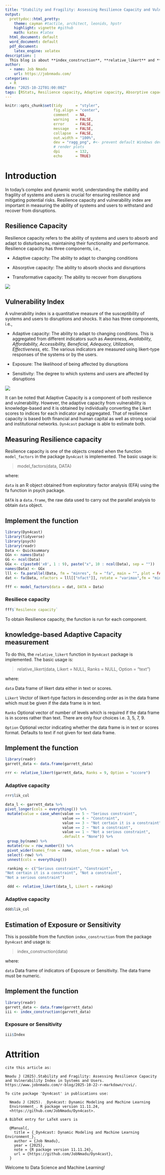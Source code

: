 ```yaml
---
title: "Stability and Fragility: Assessing Resilience Capacity and Vulnerability Index in Systems and Users"
output:
  prettydoc::html_pretty:
    theme: cayman #tactile, architect, leonids, hpstr
    highlight: vignette #github
    math: katex #latex
  html_document: default
  word_document: default
  pdf_document: 
    latex_engine: xelatex
description: |
  This blog is about **index_construction**, **relative_likert** and **model_factors** functions which are useful in measuring **Resilience capacity** and **Vulnerability index**!
author:
  - name: Job Nmadu
    url: https://jobnmadu.com/
categories:
  - R
date: "2025-10-22T01:00:00Z"
tags: [RStats, Resilience capacity, Adaptive capacity, Absorptive capacity, Transformative capacity, Vulnerability index, Exposure, Sensitivity, Data Science, Machine Learning]
---
```


```r
knitr::opts_chunk$set(tidy      = "styler",
                      fig.align = "center",
                      comment   = NA,
                      warning   = FALSE,
                      error     = FALSE,
                      message   = FALSE,
                      collapse  = FALSE,
                      out.width = "100%",
                      dev = "ragg_png", #<- prevent default Windows device to
                      # render plots
                      dpi       = 132,
                      echo      = TRUE)
```

# Introduction

In today's complex and dynamic world, understanding the stability and fragility of systems and users is crucial for ensuring resilience and mitigating potential risks. Resilience capacity and vulnerability index are important in measuring the ability of systems and users to withstand and recover from disruptions.

## Resilience Capacity

Resilience capacity refers to the ability of systems and users to absorb and adapt to disturbances, maintaining their functionality and performance. Resilience capacity has three components, i.e., 

- Adaptive capacity: The ability to adapt to changing conditions

- Absorptive capacity: The ability to absorb shocks and disruptions

- Transformative capacity: The ability to recover from disruptions

![](image/RC.jpg)  


## Vulnerability Index

A vulnerability index is a quantitative measure of the susceptibility of systems and users to disruptions and shocks. It also has three components, i.e.,

- Adaptive capacity: The ability to adapt to changing conditions. This is aggregated from different indicators such as _Awareness, Availability, Affordability, Accessibility, Beneficial, Adequacy, Utilization, Effectiveness,_ 
etc. The various indicators are measured using likert-type responses of the systems or by the users.

- Exposure: The likelihood of being affected by disruptions

- Sensitivity: The degree to which systems and users are affected by disruptions

![](image/VI.jpg)

It can be noted that Adaptive Capacity is a component of both resilience and vulnerability. However, the adaptive capacity from vulnerability is knowledge-based and it is obtained by individually converting the Likert scores to indices for each indicator and aggregated. That of resilience capacity is based both financial and human capital as well as strong social and institutional networks. `Dyn4cast` package is able to estimate both.

## Measuring Resilience capacity

Resilience capacity is one of the objects created when the function `model_factors` in the package `Dyn4cast` is implemented. The basic usage is:


> model_factors(data, DATA)  

where:

`data` is an ⁠R object⁠ obtained from exploratory factor analysis (EFA) using the fa function in psych package.

`DATA`	is a `data.frame`, the raw data used to carry out the parallel analysis to obtain `data` object.

## Implement the function

```r

library(Dyn4cast)
library(tidyverse)
library(psych)
library(readr)
Data <- Quicksummary
GGn <- names(Data)
GG <- ncol(Data)
GGx <- c(paste0('x0', 1 : 9), paste("x", 10 : ncol(Data), sep = ""))
names(Data) <- GGx
lll <- fa.parallel(Data, fm = "minres", fa = "fa", main = "", plot = FALSE)
dat <- fa(Data, nfactors = lll[["nfact"]], rotate = "varimax",fm = "minres")

fff <- model_factors(data = dat, DATA = Data)
```

### Resiliece capacity 

```r
fff$`Resilence capacity`
```

To obtain Resilience capacity, the function is run for each component.


## knowledge-based Adaptive Capacity measurement

To do this, the `relative_likert` function in `Dyn4cast` package is implemented. The basic usage is:

> relative_likert(data, Likert = NULL, Ranks = NULL, Option = "text")  

where:

`data` Data frame of likert data either in text or scores.

`Likert` Vector of likert-type factors in descending order as in the data frame which must be given if the data frame is in text.

`Ranks` Optional vector of number of levels which is required if the data frame is in scores rather than text. There are only four choices i.e. 3, 5, 7, 9.

`Option` Optional vector indicating whether the data frame is in text or scores format. Defaults to text if not given for text data frame.

## Implement the function

```r
library(readr)
garrett_data <- data.frame(garrett_data)

rrr <- relative_likert(garrett_data, Ranks = 9, Option = "sccore")
```

### Adaptive capacity

```r
rrr$lik_col
```


```r
data_l <- garrett_data %>%
pivot_longer(cols = everything()) %>%
 mutate(value = case_when(value == 5 ~ "Serious constraint",
                          value == 4 ~ "Constraint",
                          value == 3 ~ "Not certain it is a constraint",
                          value == 2 ~ "Not a constraint",
                          value == 1 ~ "Not a serious constraint",
                          .default = "None")) %>%
 group_by(name) %>%
 mutate(row = row_number()) %>%
 pivot_wider(names_from = name, values_from = value) %>%
 select(-row) %>%
 unnest(cols = everything())

 ranking <- c("Serious constraint", "Constraint",
"Not certain it is a constraint", "Not a constraint",
"Not a serious constraint")

 ddd <- relative_likert(data_l, Likert = ranking)

```

### Adaptive capacity

```r
ddd$lik_col
```

## Estimation of Exposure or Sensitivity

This is possiblle from the function `index_construction` from the package `Dyn4cast` and usage is:

> index_construction(data)  

where:

`data` Data frame of indicators of Exposure or Sensitivity. The data frame must be numeric.

## Implement the function

```r
library(readr)
garrett_data <- data.frame(garrett_data)
iii <- index_construction(garrett_data)
```

###  Exposure or Sensitivity

```r
iii$Index
```

# Attrition

```
cite this article as:

Nmadu J (2025).Stability and Fragility: Assessing Resilience Capacity and Vulnerability Index in Systems and Users. https://www.jobnmadu.com/r-blog/2025-10-22-r-markdown/rcvi/.

To cite package 'Dyn4cast' in publications use:

  Nmadu J (2025). _Dyn4cast: Dynamic Modeling and Machine Learning
  Environment_. R package version 11.11.24,
  <https://github.com/JobNmadu/Dyn4cast>.

A BibTeX entry for LaTeX users is

  @Manual{,
    title = {_Dyn4cast: Dynamic Modeling and Machine Learning Environment_},
    author = {Job Nmadu},
    year = {2025},
    note = {R package version 11.11.24},
    url = {https://github.com/JobNmadu/Dyn4cast},
  }
```


Welcome to Data Science and Machine Learning!
